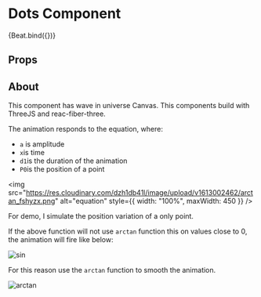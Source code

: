 
<Meta title="Components/ThreeJS/Dots" component={Dots} />


# Dots Component

<Canvas>
  <Story name="Dots background" args={{}}>
    {Beat.bind({})}
  </Story>
</Canvas>

## Props

<ArgsTable of={Dots} />

## About

This component has wave in universe Canvas. This components build with ThreeJS
and reac-fiber-three.

The animation responds to the equation, where:

- `a` is amplitude
- `x`is time
- `d1`is the duration of the animation
- `P0`is the position of a point

<img
  src="https://res.cloudinary.com/dzh1db41l/image/upload/v1613002462/arctan_fshyzx.png"
  alt="equation"
  style={{ width: "100%", maxWidth: 450 }}
/>

For demo, I simulate the position variation of a only point.

If the above function will not use `arctan` function this on values close to 0, the animation will fire like below:

<img
  src="https://media.giphy.com/media/bnHUTUYeKkwrXEyClH/giphy.gif"
  alt="sin"
/>

For this reason use the `arctan` function to smooth the animation.

<img
  src="https://media.giphy.com/media/5mZbNyFXvW7M2SWniq/giphy.gif"
  alt="arctan"
/>

